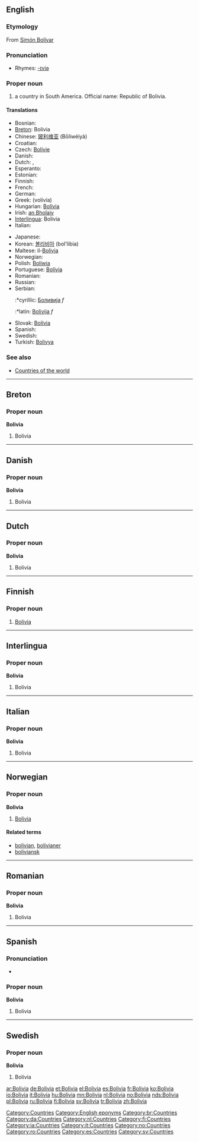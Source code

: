 ==English==
{{wikipedia}}

===Etymology===
From [[w:Simón Bolívar|Simón Bolívar]]

===Pronunciation===
*Rhymes: [[Rhymes:English:-ɪviə|-ɪviə]]

===Proper noun===
{{en-proper noun}}

# a country in South America. Official name: Republic of Bolivia.

====Translations====
{{top}}
*Bosnian: {{t-|bs|Bolivija|f}}
*[[Breton]]: Bolivia
*Chinese: [[玻利维亚]] (Bōlìwéiyà)
*Croatian: {{t-|hr|Bolivija|f}}
* Czech: [[Bolívie]] {{f}}
* Danish: {{t-|da|Bolivia}}
* Dutch: {{t+|nl|Bolivia}}, {{t-|nl|Bolivië}}
* Esperanto: {{t-|eo|Bolivio|xs=Esperanto}}
* Estonian: {{t-|et|Boliivia}}
* Finnish: {{t+|fi|Bolivia}}
* French: {{t+|fr|Bolivie}}
* German: {{t+|de|Bolivien}}
*Greek: {{t|el|Βολιβία|f|sc=Grek}} (volivía)
*Hungarian: [[Bolívia]]
*Irish: [[an Bholaiv]]
*[[Interlingua]]: Bolivia
* Italian: {{t+|it|Bolivia}}
{{mid}}
* Japanese: {{t+|ja|ボリビア|tr=Boribia|sc=Jpan}}
*Korean: [[볼리비아]] (bol'libia)
*Maltese: il-[[Bolivja]]
* Norwegian: {{t+|no|Bolivia}}
*Polish: [[Boliwia]] {{f}}
*Portuguese: [[Bolívia]]
* Romanian: {{t-|ro|Bolivia|f}}
* Russian: {{t+|ru|Боливия|sc=Cyrl}}
*Serbian:
*:*cyrillic: [[Боливија]] ''f''
*:*latin: [[Bolivija]] ''f''
*Slovak: [[Bolívia]] {{f}}
* Spanish: {{t+|es|Bolivia}}
* Swedish: {{t+|sv|Bolivia}}
*Turkish: [[Bolivya]]
{{bottom}}

===See also===
*[[Countries of the world]]

[[Category:Countries]]
[[Category:English eponyms]]

----

==Breton==

===Proper noun===
'''Bolivia'''

# Bolivia

[[Category:br:Countries]]

----

==Danish==

===Proper noun===
'''Bolivia'''

# Bolivia

[[Category:da:Countries]]

----

==Dutch==

===Proper noun===
'''Bolivia'''

# Bolivia

[[Category:nl:Countries]]

----

==Finnish==
{{wikipedia|lang=fi}}

===Proper noun===
{{fi-noun|proper=true}}

# [[#English|Bolivia]]

[[Category:fi:Countries]]

----

==Interlingua==

===Proper noun===
'''Bolivia'''

# Bolivia

[[Category:ia:Countries]]

----

==Italian==

===Proper noun===
'''Bolivia'''

# Bolivia

[[Category:it:Countries]]

----

==Norwegian==

===Proper noun===
'''Bolivia'''

# [[#English|Bolivia]]

====Related terms====
*[[bolivian]], [[bolivianer]]
*[[boliviansk]]

[[Category:no:Countries]]

----

==Romanian==

===Proper noun===
'''Bolivia'''

# Bolivia

[[Category:ro:Countries]]

----

==Spanish==

===Pronunciation===
*{{audio|Es-Bolivia.ogg|audio}}

===Proper noun===
'''Bolivia'''

# Bolivia

[[Category:es:Countries]]

----

==Swedish==

===Proper noun===
'''Bolivia'''

# Bolivia

[[Category:sv:Countries]]

[[ar:Bolivia]]
[[de:Bolivia]]
[[et:Bolivia]]
[[el:Bolivia]]
[[es:Bolivia]]
[[fr:Bolivia]]
[[ko:Bolivia]]
[[io:Bolivia]]
[[it:Bolivia]]
[[hu:Bolivia]]
[[mn:Bolivia]]
[[nl:Bolivia]]
[[no:Bolivia]]
[[nds:Bolivia]]
[[pl:Bolivia]]
[[ru:Bolivia]]
[[fi:Bolivia]]
[[sv:Bolivia]]
[[tr:Bolivia]]
[[zh:Bolivia]]
